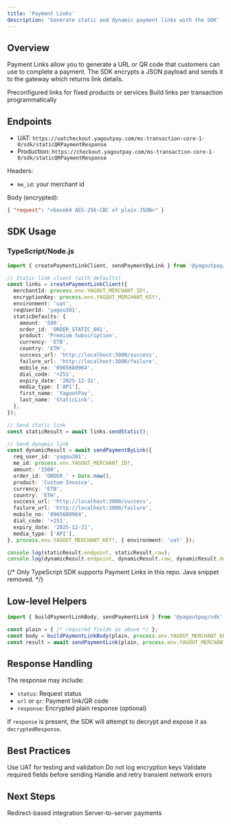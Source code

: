 ```yaml
---
title: 'Payment Links'
description: 'Generate static and dynamic payment links with the SDK'
---
```


## Overview

Payment Links allow you to generate a URL or QR code that customers can use to complete a payment. The SDK encrypts a JSON payload and sends it to the gateway which returns link details.

<CardGroup cols={2}>
  <Card title="Static Links" icon="link">
    Preconfigured links for fixed products or services
  </Card>
  <Card title="Dynamic Links" icon="shuffle">
    Build links per transaction programmatically
  </Card>
</CardGroup>

## Endpoints

- UAT: `https://uatcheckout.yagoutpay.com/ms-transaction-core-1-0/sdk/staticQRPaymentResponse`
- Production: `https://checkout.yagoutpay.com/ms-transaction-core-1-0/sdk/staticQRPaymentResponse`

Headers:
- `me_id`: your merchant id

Body (encrypted):
```json
{ "request": "<base64 AES-256-CBC of plain JSON>" }
```

## SDK Usage

### TypeScript/Node.js

```typescript
import { createPaymentLinkClient, sendPaymentByLink } from '@yagoutpay/sdk';

// Static link client (with defaults)
const links = createPaymentLinkClient({
  merchantId: process.env.YAGOUT_MERCHANT_ID!,
  encryptionKey: process.env.YAGOUT_MERCHANT_KEY!,
  environment: 'uat',
  reqUserId: 'yagou381',
  staticDefaults: {
    amount: '500',
    order_id: 'ORDER_STATIC_001',
    product: 'Premium Subscription',
    currency: 'ETB',
    country: 'ETH',
    success_url: 'http://localhost:3000/success',
    failure_url: 'http://localhost:3000/failure',
    mobile_no: '0965680964',
    dial_code: '+251',
    expiry_date: '2025-12-31',
    media_type: ['API'],
    first_name: 'YagoutPay',
    last_name: 'StaticLink',
  },
});

// Send static link
const staticResult = await links.sendStatic();

// Send dynamic link
const dynamicResult = await sendPaymentByLink({
  req_user_id: 'yagou381',
  me_id: process.env.YAGOUT_MERCHANT_ID!,
  amount: '1500',
  order_id: 'ORDER_' + Date.now(),
  product: 'Custom Invoice',
  currency: 'ETB',
  country: 'ETH',
  success_url: 'http://localhost:3000/success',
  failure_url: 'http://localhost:3000/failure',
  mobile_no: '0965680964',
  dial_code: '+251',
  expiry_date: '2025-12-31',
  media_type: ['API'],
}, process.env.YAGOUT_MERCHANT_KEY!, { environment: 'uat' });

console.log(staticResult.endpoint, staticResult.raw);
console.log(dynamicResult.endpoint, dynamicResult.raw, dynamicResult.decryptedResponse);
```

{/* Only TypeScript SDK supports Payment Links in this repo. Java snippet removed. */}

## Low-level Helpers

```typescript
import { buildPaymentLinkBody, sendPaymentLink } from '@yagoutpay/sdk';

const plain = { /* required fields as above */ };
const body = buildPaymentLinkBody(plain, process.env.YAGOUT_MERCHANT_KEY!);
const result = await sendPaymentLink(plain, process.env.YAGOUT_MERCHANT_KEY!);
```

## Response Handling

The response may include:

- `status`: Request status
- `url` or `qr`: Payment link/QR code
- `response`: Encrypted plain response (optional)

If `response` is present, the SDK will attempt to decrypt and expose it as `decryptedResponse`.

## Best Practices

<Checklist>
  <Checkbox>Use UAT for testing and validation</Checkbox>
  <Checkbox>Do not log encryption keys</Checkbox>
  <Checkbox>Validate required fields before sending</Checkbox>
  <Checkbox>Handle and retry transient network errors</Checkbox>
</Checklist>

## Next Steps

<CardGroup cols={2}>
  <Card title="Hosted Form" icon="link" href="/integration/hosted-form">
    Redirect-based integration
  </Card>
  <Card title="Direct API" icon="api" href="/integration/direct-api">
    Server-to-server payments
  </Card>
</CardGroup>
